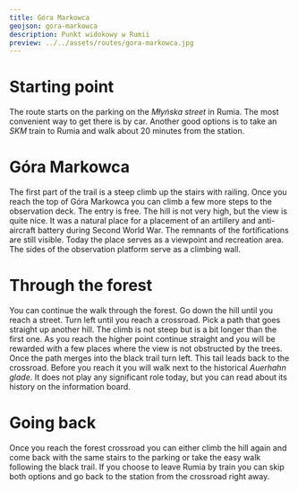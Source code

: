 ```yaml
---
title: Góra Markowca
geojson: gora-markowca
description: Punkt widokowy w Rumii
preview: ../../assets/routes/gora-markowca.jpg
---
```


# Starting point

The route starts on the parking on the _Młyńska street_ in Rumia. The most convenient way
to get there is by car. Another good options is to take an _SKM_ train to Rumia and walk
about 20 minutes from the station.

# Góra Markowca

The first part of the trail is a steep climb up the stairs with railing. Once you reach the top
of Góra Markowca you can climb a few more steps to the observation deck. The entry is free.
The hill is not very high, but the view is quite nice. It was a natural place for a placement
of an artillery and anti-aircraft battery during Second World War.
The remnants of the fortifications are still visible. Today the place serves as a viewpoint and recreation area.
The sides of the observation platform serve as a climbing wall.

# Through the forest

You can continue the walk through the forest. Go down the hill until you reach a street. Turn left until you
reach a crossroad. Pick a path that goes straight up another hill. The climb is not steep but is a bit longer
than the first one. As you reach the higher point continue straight and you will be rewarded with a few places
where the view is not obstructed by the trees. Once the path merges into the black trail turn left.
This tail leads back to the crossroad. Before you reach it you will walk next to the historical _Auerhahn glade_.
It does not play any significant role today, but you can read about its history on the information board.

# Going back

Once you reach the forest crossroad you can either climb the hill again and come back with the same stairs
to the parking or take the easy walk following the black trail. If you choose to leave Rumia by train you can
skip both options and go back to the station from the crossroad right away.
